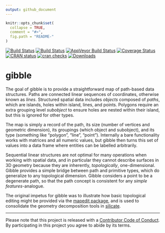```yaml
---
output: github_document
---
```


<!-- README.md is generated from README.Rmd. Please edit that file -->

```r
knitr::opts_chunk$set(
  collapse = TRUE,
  comment = "#>",
  fig.path = "README-"
)
```

[![Build Status](http://badges.herokuapp.com/travis/mdsumner/gibble?branch=master&env=BUILD_NAME=trusty_release&label=ubuntu)](https://travis-ci.org/mdsumner/gibble)
[![Build Status](http://badges.herokuapp.com/travis/mdsumner/gibble?branch=master&env=BUILD_NAME=osx_release&label=osx)](https://travis-ci.org/mdsumner/gibble) 
[![AppVeyor Build Status](https://ci.appveyor.com/api/projects/status/github/mdsumner/gibble?branch=master&svg=true)](https://ci.appveyor.com/project/mdsumner/gibble)
[![Coverage Status](https://img.shields.io/codecov/c/github/mdsumner/gibble/master.svg)](https://codecov.io/github/mdsumner/gibble?branch=master)
 [![CRAN status](https://www.r-pkg.org/badges/version/gibble)](https://cran.r-project.org/package=gibble)
 [![cran checks](https://cranchecks.info/badges/worst/gibble)](https://cran.r-project.org/web/checks/check_results_gibble.html)
 [![Downloads](http://cranlogs.r-pkg.org/badges/gibble?color=brightgreen)](http://www.r-pkg.org/pkg/gibble)

# gibble

The goal of gibble is to provide a straightforward map of path-based data
structures. Paths are connected linear sequences of coordinates, otherwise known as *lines*. Structured spatial data includes *objects* composed of *paths*, which are islands, holes within island, lines, and points. Polygons require an extra grouping level *subobject* to ensure holes are nested within their island, but this is ignored for other types. 

The map is simply a record of the path, its size (number of vertices and geometric dimension), its groupings (which object and subobject), and its type (something like "polygon", "line", "point").  Internally a bare functionality works with matrices and all numeric values, but gibble then turns this set of values into a data frame where entities can be labelled arbitrarily. 

Sequential linear structures are not optimal for many operations when
working with spatial data, and in particular they cannot describe surfaces
in 3D geometry because they are inherently, *topologically*, one-dimensional. Gibble provides a simple bridge between
path and primitive types, which do generalize to any topological dimension. Gibble considers a point to 
be a degenerate path, so that the path concept is consistent for any *simple features*-analogue. 

The original impetus for gibble was to illustrate how basic topological editing might be provided via the [mapedit package]( https://CRAN.R-project.org/package=mapedit), and is used to consolidate the geometry decomposition tools in [silicate](https://github.com/hypertidy/silicate). 


---
Please note that this project is released with a [Contributor Code of Conduct](https://github.com/mdsumner/gibble/blob/master/CODE_OF_CONDUCT.md). By participating in this project you agree to abide by its terms.



